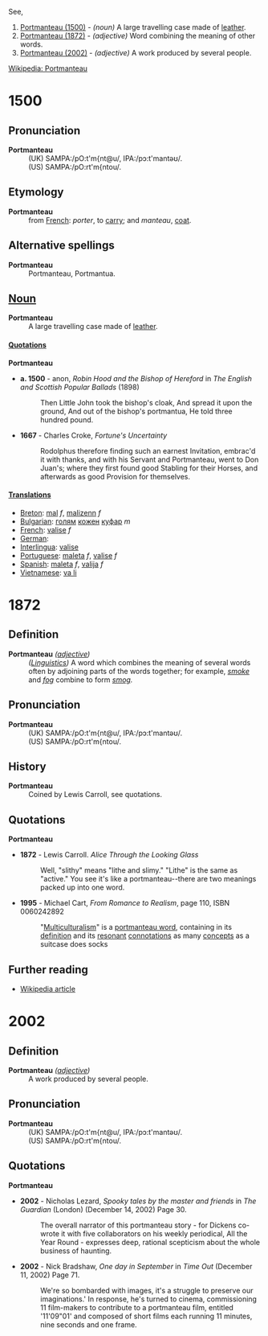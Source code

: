 See,

#[[Portmanteau (1500)]] - ''(noun)'' A large travelling case made of [[leather]].
#[[Portmanteau (1872)]] - ''(adjective)'' Word combining the meaning of other words.
#[[Portmanteau (2002)]] - ''(adjective)'' A work produced by several people.

[http://www.wikipedia.org/wiki/Portmanteau Wikipedia: Portmanteau]

=1500=
==Pronunciation==
;'''Portmanteau'''
:(UK) SAMPA:/pO:t'm{nt@u/, IPA:/p&#596;:t'mant&#601;&#650;/. 
:(US) SAMPA:/pO:rt'm{ntou/.

==Etymology==
;'''Portmanteau'''
:from [[French]]: ''porter'', to [[carry]]; and ''manteau'', [[coat]].

==Alternative spellings==
;'''Portmanteau'''
:Portmanteau, Portmantua.

==[[Noun]]==
;'''Portmanteau''' 
: A large travelling case made of [[leather]].

====[[Quotation]]s====
;'''Portmanteau'''
* '''a. 1500''' - anon, ''Robin Hood and the Bishop of Hereford'' in ''The English and Scottish Popular Ballads'' (1898)
*: Then Little John took the bishop's cloak, And spread it upon the ground, And out of the bishop's portmantua, He told three hundred pound.
* '''1667''' - Charles Croke, ''Fortune's Uncertainty''
*: Rodolphus therefore finding such an earnest Invitation, embrac'd it with thanks, and with his Servant and Portmanteau, went to Don Juan's; where they first found good Stabling for their Horses, and afterwards as good Provision for themselves.

====[[Translation]]s====
*[[Breton]]: [[mal]] ''f'', [[malizenn]] ''f''
*[[Bulgarian]]: [[голям]] [[кожен]] [[куфар]] ''m''
*[[French]]: [[valise#French|valise]] ''f''
*[[German]]:
*[[Interlingua]]: [[valise#Interlingua|valise]]
*[[Portuguese]]: [[maleta#Portuguese|maleta]] ''f'', [[valise#Portuguese|valise]] ''f''
*[[Spanish]]: [[maleta#Spanish|maleta]] ''f'', [[valija]] ''f''
*[[Vietnamese]]: [[va li]]

=1872=
==Definition==

;'''Portmanteau''' ''([[adjective]])''
:''([[linguistic terminology|Linguistics]])''  A word which combines the meaning of several words often by adjoining parts of the words together; for example, ''[[smoke]]'' and ''[[fog]]'' combine to form ''[[smog]].'' 

==Pronunciation==
;'''Portmanteau'''
:(UK) SAMPA:/pO:t'm{nt@u/, IPA:/p&#596;:t'mant&#601;&#650;/. 
:(US) SAMPA:/pO:rt'm{ntou/.

==History==
;'''Portmanteau'''
:Coined by Lewis Carroll, see quotations.

==Quotations==
;'''Portmanteau'''
* '''1872''' - Lewis Carroll. ''Alice Through the Looking Glass'' 
*: Well, "slithy" means "lithe and slimy." "Lithe" is the same as "active." You see it's like a portmanteau--there are two meanings packed up into one word.
* '''1995''' - Michael Cart, ''From Romance to Realism'', page 110, ISBN 0060242892 
*: "[[Multiculturalism]]" is a [[portmanteau word]], containing in its [[definition]] and its [[resonance|resonant]] [[connotation|connotations]] as many [[concept|concepts]] as a suitcase does socks

== Further reading ==

* [[w:portmanteau|Wikipedia article]]

=2002=
==Definition==

;'''Portmanteau''' ''([[adjective]])''
: A work produced by several people.

==Pronunciation==
;'''Portmanteau'''
:(UK) SAMPA:/pO:t'm{nt@u/, IPA:/p&#596;:t'mant&#601;&#650;/. 
:(US) SAMPA:/pO:rt'm{ntou/.

==Quotations==
;'''Portmanteau'''
*'''2002''' - Nicholas Lezard, ''Spooky tales by the master and friends'' in ''The Guardian'' (London) (December 14, 2002) Page 30.
*:The overall narrator of this portmanteau story - for Dickens co-wrote it with five collaborators on his weekly periodical, All the Year Round - expresses deep, rational scepticism about the whole business of haunting.
*'''2002''' - Nick Bradshaw, ''One day in September'' in ''Time Out'' (December 11, 2002) Page 71.
*: We're so bombarded with images, it's a struggle to preserve our imaginations.' In response, he's turned to cinema, commissioning 11 film-makers to contribute to a portmanteau film, entitled '11'09"01' and composed of short films each running 11 minutes, nine seconds and one frame.